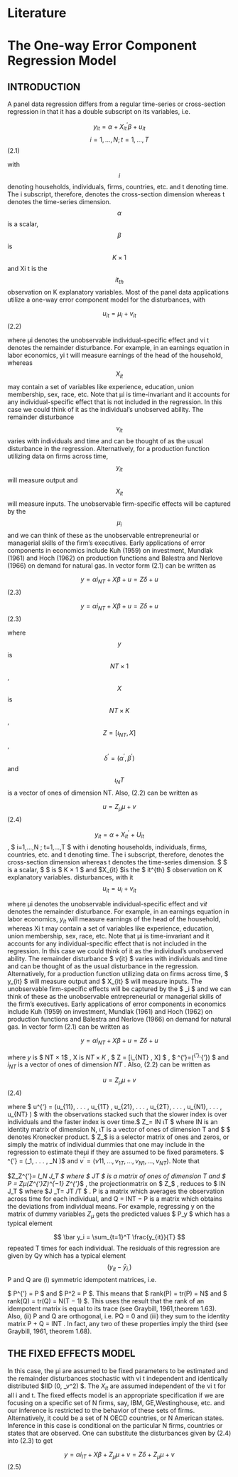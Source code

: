 # Literature
# The One-way Error Component Regression Model

## INTRODUCTION

A panel data regression differs from a regular time-series or cross-section regression in that it
has a double subscript on its variables, i.e.


$$  y_{it}= \alpha + X_{it}^{'} \beta + u_{it}                      $$
$$ i=1, ... , N  ; t=1, ... ,T  $$
(2.1)


with $$ i $$  denoting households, individuals, firms, countries, etc. and t denoting time. The i subscript, therefore, denotes the cross-section dimension whereas t denotes the time-series dimension. $$ \alpha  $$ is a scalar, $$ \beta $$ is $$ K × 1 $$ and Xi t is the $$ it_{th} $$ observation on K explanatory variables.
Most of the panel data applications utilize a one-way error component model for the disturbances, with

$$ u_{it}= \mu_i +  v_{it}      $$
(2.2)

where μi denotes the unobservable individual-specific effect and νi t denotes the remainder disturbance. For example, in an earnings equation in labor economics, yi t will measure earnings of the head of the household, whereas $$ X_{it} $$ may contain a set of variables like experience, education, union membership, sex, race, etc. Note that μi is time-invariant and it accounts for any individual-specific effect that is not included in the regression. In this case we could think of it as the individual’s unobserved ability. The remainder disturbance $$ v_{it} $$ varies with individuals and time and can be thought of as the usual disturbance in the regression. Alternatively, for a production function utilizing data on firms across time, $$ y_{it} $$ will measure output and $$ X_{it} $$ will measure inputs. The unobservable firm-specific effects will be captured by the $$ \mu_i $$
and we can think of these as the unobservable entrepreneurial or managerial skills of the firm’s executives. Early applications of error components in economics include Kuh (1959) on investment, Mundlak (1961) and Hoch (1962) on production functions and Balestra and Nerlove (1966) on demand for natural gas. In vector form (2.1) can be written as

$$ y= \alpha i_{NT} + X \beta + u = Z \delta + u      $$    (2.3)

$$ y= \alpha i_{NT} + X \beta + u = Z \delta + u      $$    (2.3)

where $$ y $$ is $$ NT × 1 $$, $$ X $$ is $$ NT × K $$, $$ Z = [ι_{NT} , X] $$,
$$ \delta^{'} = (α^{'},\beta^{'}) $$ and $$ι_NT$$ is a vector of ones of
dimension NT. Also, (2.2) can be written as

$$ u=Z_\mu \mu +v  $$ (2.4)

$$  y_{it} = \alpha + X_{it}^{'} + U_{it}   $$ , $ i=1,...,N ; t=1,...,T   $
with i denoting households, individuals, firms, countries, etc. and t denoting time. The i subscript, therefore, denotes the cross-section dimension whereas t denotes the time-series dimension. $ \alpha $ is a scalar, $ \beta $ is $ K × 1 $ and  $X_{it} $is the $ it^{th} $ observation on K explanatory variables.
disturbances, with it
$$ u_{it}=u_i  + v_{it}     $$

where μi denotes the unobservable individual-specific effect and $ν{it}$  denotes the remainder disturbance. For example, in an earnings equation in labor economics, $y_{it}$ will measure earnings of the head of the household, whereas Xi t may contain a set of variables like experience, education, union membership, sex, race, etc. Note that μi is time-invariant and it accounts for any individual-specific effect that is not included in the regression. In this case we could think of it as the individual’s unobserved ability. The remainder disturbance $ ν{it} $ varies with individuals
and time and can be thought of as the usual disturbance in the regression. Alternatively, for a production function utilizing data on firms across time, $ y_{it} $ will measure output and $ X_{it} $ will measure inputs. The unobservable firm-specific effects will be captured by the $ \mu_i $ and we can think of these as the unobservable entrepreneurial or managerial skills of the firm’s executives. Early applications of error components in economics include Kuh (1959) on investment, Mundlak (1961) and Hoch (1962) on production functions and Balestra and Nerlove (1966) on demand for natural gas. In vector form (2.1) can be written as 

$$ y= \alpha i_{NT}  + X\beta +u = Z\delta + u $$

where $y$  is $ NT × 1$ , X is $NT × K$ , $ Z = [i_{NT} , X] $ , $ \delta^{'}=(\alpha^{'},\beta^{'}) $  and $i_{NT}$ is a vector of ones of dimension $NT$ . Also, (2.2) can be written as  

$$ u=Z_\mu \mu  + v$$ 
(2.4)

where $ u^{'} = (u_{11}, . . . , u_{1T} , u_{21}, . . . , u_{2T}, . . . , u_{N1}, . . . , u_{NT} ) $ with the observations stacked
such that the slower index is over individuals and the faster index is over time.$ Z_\mu = IN \otimes ιT $
where IN is an identity matrix of dimension N, ιT is a vector of ones of dimension  T and $ \otimes $ denotes Kronecker product. $ Z_\mu $ is a selector matrix of ones and zeros, or simply the matrix of individual dummies that one may include in the regression to estimate theμi if they are assumed to
be fixed parameters. $ \mu^{'} = (\mu_1, . . . , \mu_N )$ and $ν^{'} = (ν11, . . . , ν_{1T} , . . . , ν_{N1}, . . . , ν_{NT} )$. Note that

$Z_\mu Z^{'}_\mu = I_N \otimes J_T  $ 
where
$ JT $
is a matrix of ones of dimension T and 
$ P = Zμ(Z^{'}_\mu Z_\mu)^{−1} Z^{'}_\mu  $
, the projectionmatrix on $ Z_\mu $ , reduces to 
$ IN \otimes J_T $
where 
$J _T= JT /T $
. P is a matrix which averages the observation across time for each individual, and Q = INT − P is a matrix which obtains
the deviations from individual means. For example, regressing y on the matrix of dummy variables
 $Z_μ$ gets the predicted values $ P_y $ which has a typical element 
 
 $$ \bar y_i = \sum_{t=1}^T \frac{y_{it}}{T}  $$ 
 repeated T times for each individual. The residuals of this regression are given by Qy which has a typical element 
 $$ (y_{it} - \bar y _{i.} ) $$
 P and Q are (i) symmetric idempotent matrices, i.e.
 
 $ P^{'} = P $ 
 and
 $ P^2 = P $. 
 This means that
 $ rank(P) = tr(P) = N$ 
 and
 $ rank(Q) = tr(Q) = N(T − 1) $. 
 This uses the result that the rank of an idempotent matrix is equal to its trace (see Graybill, 1961,theorem 1.63). Also, (ii) P and Q are orthogonal, i.e. PQ = 0 and (iii) they sum to the identity matrix P + Q = INT . In fact, any two of these properties imply the third (see Graybill, 1961, theorem 1.68).


## THE FIXED EFFECTS MODEL

In this case, the μi are assumed to be fixed parameters to be estimated and the remainder disturbances stochastic with νi t independent and identically distributed $IID (0, \sigma_v^2) $. The $X_{it}$ are assumed independent of the νi t for all i and t. The fixed effects model is an appropriate specification if we are focusing on a specific set of N firms, say, IBM, GE,Westinghouse, etc. and our inference is restricted to the behavior of these sets of firms. Alternatively, it could be
a set of N OECD countries, or N American states. Inference in this case is conditional on the particular N firms, countries or states that are observed. One can substitute the disturbances given by (2.4) into (2.3) to get

$$ y=\alpha i_{IT} + X\beta + Z_\mu \mu +v = Z\delta + Z_\mu \mu +v    $$ (2.5)

 
